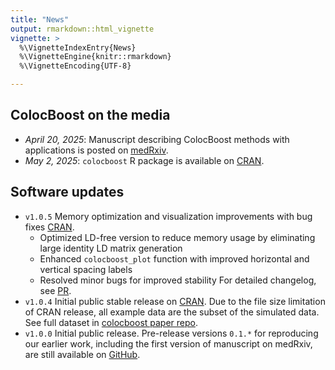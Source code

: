 ```yaml
---
title: "News"
output: rmarkdown::html_vignette
vignette: >
  %\VignetteIndexEntry{News}
  %\VignetteEngine{knitr::rmarkdown}
  %\VignetteEncoding{UTF-8}

---
```


## ColocBoost on the media

- *April 20, 2025*: Manuscript describing ColocBoost methods with applications is posted on [medRxiv](https://www.medrxiv.org/content/10.1101/2025.04.17.25326042v1).
- *May 2, 2025*: `colocboost` R package is available on [CRAN](https://cran.r-project.org/web/packages/colocboost/index.html).

## Software updates
- `v1.0.5` Memory optimization and visualization improvements with bug fixes [CRAN](https://cran.r-project.org/web/packages/colocboost/index.html). 
  - Optimized LD-free version to reduce memory usage by eliminating large identity LD matrix generation
  - Enhanced `colocboost_plot` function with improved horizontal and vertical spacing labels
  - Resolved minor bugs for improved stability
  For detailed changelog, see [PR](https://github.com/StatFunGen/colocboost/pull/102).
- `v1.0.4` Initial public stable release on [CRAN](https://cran.r-project.org/web/packages/colocboost/index.html). 
Due to the file size limitation of CRAN release, all example data are the subset of the simulated data. 
See full dataset in [colocboost paper repo](https://github.com/StatFunGen/colocboost-paper).
- `v1.0.0` Initial public release. Pre-release versions `0.1.*` for reproducing our earlier work, including the first version of manuscript on medRxiv, are still available on [GitHub](https://github.com/StatFunGen/colocboost/tags).
